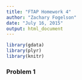 ```yaml
---
title: "FTAP Homework 4"
author: "Zachary Fogelson"
date: "July 16, 2015"
output: html_document
---
```

```r
library(gdata)
library(plyr)
library(knitr)
```


### Problem 1

